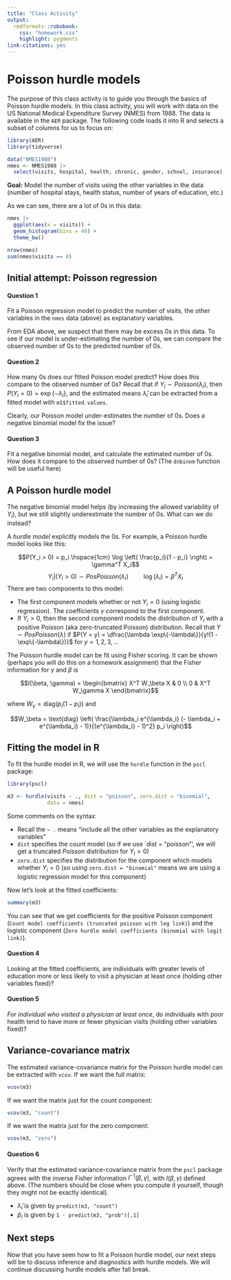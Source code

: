 ```yaml
---
title: "Class Activity"
output: 
  rmdformats::robobook:
    css: "homework.css"
    highlight: pygments
link-citations: yes
---
```


# Poisson hurdle models

The purpose of this class activity is to guide you through the basics of Poisson hurdle models. In this class activity, you will work with data on the US National Medical Expenditure Survey (NMES) from 1988. The data is available in the `AER` package. The following code loads it into R and selects a subset of columns for us to focus on:

```r
library(AER)
library(tidyverse)

data("NMES1988")
nmes <- NMES1988 |>
  select(visits, hospital, health, chronic, gender, school, insurance)
```

**Goal:** Model the number of visits using the other variables in the data (number of hospital stays, health status, number of years of education, etc.)

As we can see, there are a lot of 0s in this data:

```r
nmes |>
  ggplot(aes(x = visits)) +
  geom_histogram(bins = 40) +
  theme_bw()

nrow(nmes)
sum(nmes$visits == 0)
```


## Initial attempt: Poisson regression

:::{.question}
#### Question 1

Fit a Poisson regression model to predict the number of visits, the other variables in the `nmes` data (above) as explanatory variables.
:::

From EDA above, we suspect that there may be excess 0s in this data. To see if our model is under-estimating the number of 0s, we can compare the observed number of 0s to the predicted number of 0s.

:::{.question}
#### Question 2

How many 0s does our fitted Poisson model predict? How does this compare to the observed number of 0s? Recall that if $Y_i \sim Poisson(\lambda_i)$, then $P(Y_i = 0) = \exp\{-\lambda_i\}$, and the estimated means $\widehat{\lambda}_i$ can be extracted from a fitted model with `m1$fitted.values`.
:::


Clearly, our Poisson model under-estimates the number of 0s. Does a negative binomial model fix the issue?

:::{.question}
#### Question 3

Fit a negative binomial model, and calculate the estimated number of 0s. How does it compare to the observed number of 0s? (The `dnbinom` function will be useful here)
:::

## A Poisson hurdle model

The negative binomial model helps (by increasing the allowed variability of $Y_i$), but we still slightly underestimate the number of 0s. What can we do instead?

A *hurdle model* explicitly models the 0s. For example, a Poisson hurdle model looks like this:

$$P(Y_i > 0) = p_i \hspace{1cm} \log \left( \frac{p_i}{1 - p_i} \right) = \gamma^T X_i$$
$$Y_i|(Y_i > 0) \sim PosPoisson(\lambda_i) \hspace{1cm} \log(\lambda_i) = \beta^T X_i$$
There are two components to this model: 

* The first component models whether or not $Y_i = 0$ (using logistic regression). The coefficients $\gamma$ correspond to the first component.
* If $Y_i > 0$, then the second component models the distribution of $Y_i$ with a positive Poisson (aka zero-truncated Poisson) distribution. Recall that $Y \sim PosPoisson(\lambda)$ if $P(Y = y) = \dfrac{\lambda \exp\{-\lambda\}}{y!(1 - \exp\{-\lambda\})}$ for $y = 1, 2, 3, ...$

The Poisson hurdle model can be fit using Fisher scoring. It can be shown (perhaps you will do this on a homework assignment) that the Fisher information for $\gamma$ and $\beta$ is

$$I(\beta, \gamma) = \begin{bmatrix}
X^T W_\beta X & 0 \\
0 & X^T W_\gamma X
\end{bmatrix}$$

where $W_\gamma = \text{diag}(p_i(1 - p_i))$ and 

$$W_\beta = \text{diag} \left( \frac{\lambda_i e^{\lambda_i} (- \lambda_i + e^{\lambda_i} - 1)}{(e^{\lambda_i} - 1)^2} p_i \right)$$

## Fitting the model in R

To fit the hurdle model in R, we will use the `hurdle` function in the `pscl` package:

```r
library(pscl)

m3 <- hurdle(visits ~ ., dist = "poisson", zero.dist = "binomial",
             data = nmes)
```

Some comments on the syntax:

* Recall the `~ .` means "include all the other variables as the explanatory variables"
* `dist` specifies the count model (so if we use `dist = "poisson"', we will get a truncated *Poisson* distribution for $Y_i > 0$)
* `zero.dist` specifies the distribution for the component which models whether $Y_i = 0$ (so using `zero.dist = "binomial"` means we are using a logistic regression model for this component)

Now let's look at the fitted coefficients:

```r
summary(m3)
```

You can see that we get coefficients for the positive Poisson component (`Count model coefficients (truncated poisson with log link)`) and the logistic component (`Zero hurdle model coefficients (binomial with logit link)`).

:::{.question}
#### Question 4

Looking at the fitted coefficients, are individuals with greater levels of education more or less likely to visit a physician at least once (holding other variables fixed)?
:::

:::{.question}
#### Question 5

*For individual who visited a physician at least once*, do individuals with poor health tend to have more or fewer physician visits (holding other variables fixed)?
:::

## Variance-covariance matrix

The estimated variance-covariance matrix for the Poisson hurdle model can be extracted with `vcov`. If we want the full matrix:

```r
vcov(m3)
```

If we want the matrix just for the count component:

```r
vcov(m3, "count")
```

If we want the matrix just for the zero component:

```r
vcov(m3, "zero")
```



:::{.question}
#### Question 6

Verify that the estimated variance-covariance matrix from the `pscl` package agrees with the inverse Fisher information $I^{-1}(\beta, \gamma)$, with $I(\beta, \gamma)$ defined above. (The numbers should be close when you compute it yourself, though they might not be exactly identical).

* $\widehat{\lambda}_i$ is given by `predict(m3, "count")`
* $\widehat{p}_i$ is given by `1 - predict(m3, "prob")[,1]`
:::

## Next steps

Now that you have seen how to fit a Poisson hurdle model, our next steps will be to discuss inference and diagnostics with hurdle models. We will continue discussing hurdle models after fall break.

